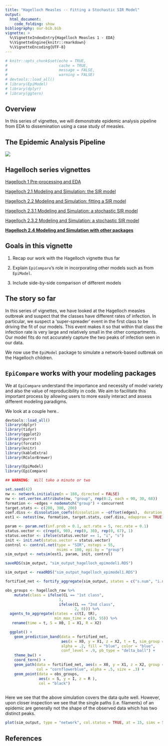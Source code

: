 ```yaml
---
title: "Hagelloch Measles -- Fitting a Stochastic SIR Model"
output: 
  html_document:
    code_folding: show
bibliography: our-bib.bib
vignette: >
  %\VignetteIndexEntry{Hagelloch Measles 1 - EDA}
  %\VignetteEngine{knitr::rmarkdown}
  %\VignetteEncoding{UTF-8}
---
```


```r
# knitr::opts_chunk$set(echo = TRUE,
#                       cache = TRUE,
#                       message = FALSE,
#                       warning = FALSE)
# devtools::load_all()
# library(EpiModel)
# library(dplyr)
# library(ggtern)
```


## Overview

In this series of vignettes, we will demonstrate epidemic analysis pipeline from EDA to dissemination using a case study of measles.

## The Epidemic Analysis Pipeline

![](images/pipeline1.png)

## Hagelloch series vignettes

[Hagelloch 1 Pre-processing and EDA](hagelloch-eda.html)

[Hagelloch 2.1 Modeling and Simulation: the SIR model](hagelloch-mods.html)

[Hagelloch 2.2 Modeling and Simulation: fitting a SIR model](hagelloch-sir-fit.html)

[Hagelloch 2.3.1 Modeling and Simulation: a stochastic SIR model](hagelloch-sir-stochastic.html)

[Hagelloch 2.3.2 Modeling and Simulation: a stochastic SIR model](hagelloch-sir-stochastic-three-groups.html)

**[Hagelloch 2.4 Modeling and Simulation with other packages](hagelloch-other-mods.html)**

## Goals in this vignette

1. Recap our work with the Hagelloch vignette thus far

2. Explain `EpiCompare`'s role in incorporating other models such as from `EpiModel`.

4. Include side-by-side comparison of different models 

## The story so far

In this series of vignettes, we have looked at the Hagelloch measles outbreak and suspect that the classes have different rates of infection.  In particular, we suspect a 'super-spreader' event in the first class to be driving the fit of our models.  This event makes it so that within that class the infection rate is very large and relatively small in the other compartments.  Our model fits do not accurately capture the two peaks of infection seen in our data.

We now use the `EpiModel` package to simulate a network-based outbreak on the Hagelloch children.

## `EpiCompare` works with your modeling packages

We at `EpiCompare` understand the importance and necessity of model variety and also the value of reproducibility in code.  We aim to facilitate this important process by allowing users to more easily interact and assess different modeling paradigms.

We look at a couple here..

```r
devtools::load_all()
library(dplyr)
library(tidyr)
library(ggplot2)
library(purrr)
library(forcats)
library(knitr)
library(kableExtra)
library(RColorBrewer)
```


```r

library(EpiModel)
library(EpiCompare)
```


```r
## WARNING:  Will take a minute or two

set.seed(42)
nw <- network.initialize(n = 188, directed = FALSE)
nw <- set.vertex.attribute(nw, "group", rep(0:2, each = 90, 30, 68))
formation <- ~edges + nodematch("group") + concurrent
target.stats <- c(200, 300, 200)
coef.diss <- dissolution_coefs(dissolution = ~offset(edges),  duration = 5)
est1 <- netest(nw, formation, target.stats, coef.diss, edapprox = TRUE)

param <- param.net(inf.prob = 0.1, act.rate = 5, rec.rate = 0.1)
status.vector <- c(rep(0, 90), rep(0, 30), rep(0, 67), 1)
status.vector <- ifelse(status.vector == 1, "i", "s")
init <- init.net(status.vector = status.vector)
control <- control.net(type = "SIR", nsteps = 55,
                       nsims = 100, epi.by = "group")
sim_output <- netsim(est1, param, init, control)
```


```r
saveRDS(sim_output, "sim_output_hagelloch_epimodel1.RDS")
```

```r
sim_output <- readRDS("sim_output_hagelloch_epimodel1.RDS")
```


```r
fortified_net <- fortify_aggregate(sim_output, states = c("s.num", "i.num", "r.num"))

```


```r
obs_groups <- hagelloch_raw %>%
    mutate(class = ifelse(CL == "1st class",
                        1,
                        ifelse(CL == "2nd class",
                               2, 0))) %>%
  agents_to_aggregate(states = c(tI, tR),
                      min_max_time = c(0, 55)) %>%
   rename(time = t, S = X0, I = X1, R = X2)

  ggplot() +
    geom_prediction_band(data = fortified_net, 
                         aes(x = X0, y = X1, z = X2, t = t, sim_group = as.numeric(sim)),
                         alpha = .2, fill = "blue", color = "blue",
                         conf_level = .9, pb_type = "delta_ball") +
    theme_bw() +
    coord_tern() +
    geom_path(data = fortified_net, aes(x = X0, y = X1, z = X2, group = factor(sim)),
              col = "cornflowerblue", alpha = .5, size = .3) + 
    geom_point(data = obs_groups,
               aes(x = S, y = I, z = R ),
               col = "black") 
  


```


Here we see that the above simulation covers the data quite well.  However, upon closer inspection we see that the single paths (i.e. filaments) of an epidemic are generally not the shape of the observed data which has two distinct peaks.  




```r

plot(sim_output, type = "network", col.status = TRUE, at = 15, sims = 5)

```

## References